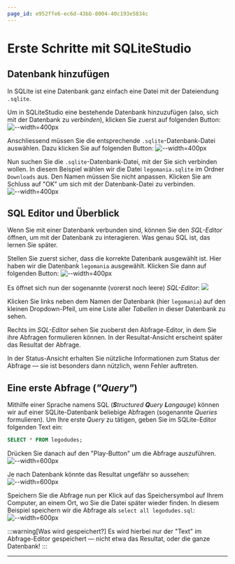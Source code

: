```yaml
---
page_id: e952ffe6-ec6d-43bb-8004-40c193e5834c
---
```


# Erste Schritte mit SQLiteStudio

## Datenbank hinzufügen

In SQLite ist eine Datenbank ganz einfach eine Datei mit der Dateiendung `.sqlite`.

Um in SQLiteStudio eine bestehende Datenbank hinzuzufügen (also, sich mit der Datenbank zu _verbinden_), klicken Sie zuerst auf folgenden Button: ![--width=400px](img/first-steps/01-add-db.png)

Anschliessend müssen Sie die entsprechende `.sqlite`-Datenbank-Datei auswählen. Dazu klicken Sie auf folgenden Button: ![--width=400px](img/first-steps/02-select-file.png)

Nun suchen Sie die `.sqlite`-Datenbank-Datei, mit der Sie sich verbinden wollen. In diesem Beispiel wählen wir die Datei `legomania.sqlite` im Ordner `Downloads` aus. Den Namen müssen Sie nicht anpassen. Klicken Sie am Schluss auf "OK" um sich mit der Datenbank-Datei zu verbinden. ![--width=400px](img/first-steps/03-confirm-selection.png)

## SQL Editor und Überblick

Wenn Sie mit einer Datenbank verbunden sind, können Sie den _SQL-Editor_ öffnen, um mit der Datenbank zu interagieren. Was genau SQL ist, das lernen Sie später.

Stellen Sie zuerst sicher, dass die korrekte Datenbank ausgewählt ist. Hier haben wir die Datenbank `legomania` ausgewählt. Klicken Sie dann auf folgenden Button: ![--width=400px](img/first-steps/04-open-sql-editor.png)

Es öffnet sich nun der sogenannte (vorerst noch leere) _SQL-Editor_: ![](img/first-steps/05-overview.png)

Klicken Sie links neben dem Namen der Datenbank (hier `legomania`) auf den kleinen Dropdown-Pfeil, um eine Liste aller _Tabellen_ in dieser Datenbank zu sehen.

Rechts im _SQL-Editor_ sehen Sie zuoberst den Abfrage-Editor, in dem Sie ihre Abfragen formulieren können. In der Resultat-Ansicht erscheint später das Resultat der Abfrage.

In der Status-Ansicht erhalten Sie nützliche Informationen zum Status der Abfrage — sie ist besonders dann nützlich, wenn Fehler auftreten.

## Eine erste Abfrage (_"Query"_)

Mithilfe einer Sprache namens SQL (_**S**tructured **Q**uery **L**angauge_) können wir auf einer SQLite-Datenbank beliebige Abfragen (sogenannte _Queries_ formulieren). Um Ihre erste _Query_ zu tätigen, geben Sie im SQLite-Editor folgenden Text ein:

```sql
SELECT * FROM legodudes;
```

Drücken Sie danach auf den "Play-Button" um die Abfrage auszuführen. ![--width=600px](img/first-steps/06-write-select-statement.png)

Je nach Datenbank könnte das Resultat ungefähr so aussehen: ![--width=600px](img/first-steps/07-run-and-see-results.png)

Speichern Sie die Abfrage nun per Klick auf das Speichersymbol auf Ihrem Computer, an einem Ort, wo Sie die Datei später wieder finden. In diesem Beispiel speichern wir die Abfrage als `select all legodudes.sql`: ![--width=600px](img/first-steps/08-save.png)

:::warning[Was wird gespeichert?] Es wird hierbei nur der "Text" im Abfrage-Editor gespeichert — nicht etwa das Resultat, oder die ganze Datenbank! :::

---
